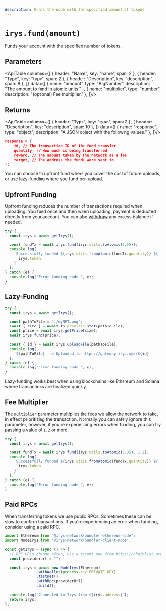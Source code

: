 ```yaml
---
description: Funds the node with the specified amount of tokens
---
```



# `irys.fund(amount)`

Funds your account with the specified number of tokens.

## Parameters

<ApiTable columns={[
	{ header: "Name", key: "name", span: 2 },
	{ header: "Type", key: "type", span: 2 },
	{ header: "Description", key: "description", span: 8 },
]} data={[
	  { name: "amount", type: "BigNumber", description: "The amount to fund [in atomic units](/build/d/sdk/api/utils-toAtomic)." },
	  { name: "multiplier", type: "number", description: "(optional) Fee multiplier." },
]}/>


## Returns

<ApiTable columns={[
	{ header: "Type", key: "type", span: 2 },
	{ header: "Description", key: "description", span: 10 },
]} data={[
	  { name: "response", type: "object", description: "A JSON object with the following values." },
]}/>

```json
response = {
	id, // The transaction ID of the fund transfer
	quantity, // How much is being transferred
	reward, // The amount taken by the network as a fee
	target, // The address the funds were sent to
};
```

You can choose to upfront fund where you cover the cost of future uploads, or use lazy-funding where you fund per-upload.

## Upfront Funding

Upfront funding reduces the number of transactions required when uploading. You fund once and then when uploading, payment is deducted directly from your account. You can also [withdraw](/build/d/sdk/api/withdrawBalance) any excess balance if needed.

```js
try {
  const irys = await getIrys();

  const fundTx = await irys.fund(irys.utils.toAtomic(0.05));
  console.log(
    `Successfully funded ${irys.utils.fromAtomic(fundTx.quantity)} ${
      irys.token
    }`
  );
} catch (e) {
  console.log("Error funding node ", e);
}
```

## Lazy-Funding

```js
try {
  const irys = await getIrys();

  const pathToFile = "./myNFT.png";
  const { size } = await fs.promises.stat(pathToFile);
  const price = await irys.getPrice(size);
  await irys.fund(price);

  const { id } = await irys.uploadFile(pathToFile);
  console.log(
    `${pathToFile} --> Uploaded to https://gateway.irys.xyz/${id}`
  );
} catch (e) {
  console.log("Error funding node ", e);
}
```

<Callout type="info" emoji="ℹ️">
  Lazy-funding works best when using blockchains like Ethereum and Solana where
  transactions are finalized quickly.
</Callout>

## Fee Multiplier

The `multiplier` parameter multiplies the fees we allow the network to take, in effect prioritizing the transaction. Normally you can safely ignore this parameter, however, if you're experiencing errors when funding, you can try passing a value of `1.2` or more.

```js
try {
  const irys = await getIrys();

  const fundTx = await irys.fund(irys.utils.toAtomic(0.05), 1.2);
  console.log(
    `Successfully funded ${irys.utils.fromAtomic(fundTx.quantity)} ${
      irys.token
    }`
  );
} catch (e) {
  console.log("Error funding node ", e);
}
```

## Paid RPCs

When transferring tokens we use public RPCs. Sometimes these can be slow to confirm transactions. If you're experiencing an error when funding, consider using a paid RPC.

```ts
import Ethereum from "@irys-network/bundler-ethereum-node";
import NodeIrys from "@irys-network/bundler-client-node";

const getIrys = async () => {
  // RPC URLs change often, use a recent one from https://chainlist.org/
  const providerUrl = "";

  const irys = await new NodeIrys(Ethereum)
              .withWallet(process.env.PRIVATE_KEY)
              .testnet()
              .withRpc(providerUrl)
              .build();

  console.log(`Connected to Irys from ${irys.address}`);
  return irys;
};
```
